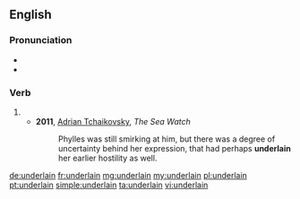 ==English==

===Pronunciation===
* {{IPA|/ʌndəɹˈleɪn/|lang=en}}
* {{rhymes|eɪn|lang=en}}

===Verb===
{{head|en|past participle}}

# {{past participle of|underlie|lang=en}}
#* '''2011''', [[w:Adrian Tchaikovsky|Adrian Tchaikovsky]], ''The Sea Watch''
#*: Phylles was still smirking at him, but there was a degree of uncertainty behind her expression, that had perhaps '''underlain''' her earlier hostility as well. 

[[de:underlain]]
[[fr:underlain]]
[[mg:underlain]]
[[my:underlain]]
[[pl:underlain]]
[[pt:underlain]]
[[simple:underlain]]
[[ta:underlain]]
[[vi:underlain]]